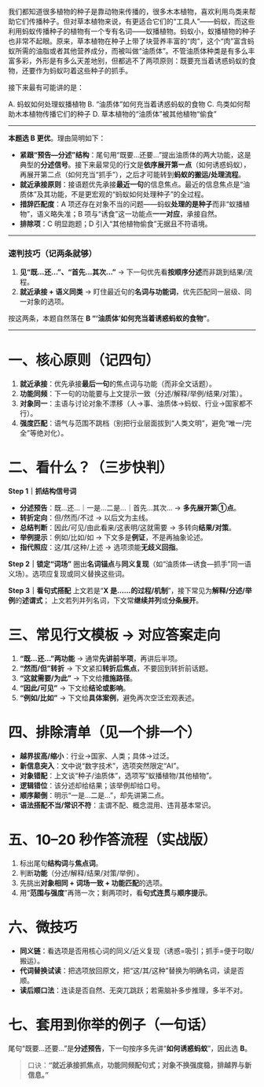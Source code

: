 <p>我们都知道很多植物的种子是靠动物来传播的，很多木本植物，喜欢利用鸟类来帮助它们传播种子。但对草本植物来说，有更适合它们的“工具人”——蚂蚁，而这些利用蚂蚁传播种子的植物有一个专有名词——蚁播植物。蚂蚁小，蚁播植物的种子也非常不起眼。原来，草本植物在种子上带了块营养丰富的“肉”，这个“肉”富含蚂蚁所需的油脂或者其他营养成分，而被叫做“油质体”。不管油质体种类是有多么丰富多彩，外形是有多么天差地别，但都逃不了两项原则：既要充当着诱惑蚂蚁的食物，还要作为蚂蚁叼着这些种子的抓手。</p><p>接下来最有可能讲的是：</p>

A. 蚂蚁如何处理蚁播植物
B. “油质体”如何充当着诱惑蚂蚁的食物
C. 鸟类如何帮助木本植物传播它们的种子
D. 草本植物的“油质体”被其他植物“偷食”

---
**本题选 B 更优**。理由简明如下：

* **紧跟“预告—分述”结构**：尾句用“既要…还要…”提出油质体的两大功能，这是典型的**分述信号**。接下来最常见的行文是**依序展开第一点**（如何诱惑蚂蚁），再展开第二点（如何充当“抓手”），之后才可能转到**蚂蚁的搬运/处理流程**。
* **就近承接原则**：接语题优先承接**最近一句**的信息焦点。最近的信息焦点是“油质体”及其功能，不是更宏观的“蚂蚁如何处理种子”的全过程。
* **措辞匹配度**：A 项还存在对象不当的问题——蚂蚁**处理的是种子**而非“蚁播植物”，语义略失准；B 项与“诱食”这一功能点**一一对应**，承接自然。
* **排除项**：C 明显跑题；D 引入“其他植物偷食”无据且不符语境。

---

### 速判技巧（记两条就够）

1. **见“既…还…”、“首先…其次…”** → 下一句优先看**按顺序分述**而非跳到结果/流程。
2. **就近承接 + 语义同类** → 盯住最近句的**名词与功能词**，优先匹配同一层级、同一对象的选项。

按这两条，本题自然落在 **B “‘油质体’如何充当着诱惑蚂蚁的食物”**。

---

# 一、核心原则（记四句）

1. **就近承接**：优先承接**最后一句**的焦点词与功能（而非全文话题）。
2. **功能同频**：下一句的功能要与上文提示一致（分述/解释/举例/结果/对策）。
3. **对象同一**：主语与讨论对象不漂移（人→事、油质体→蚂蚁、行业→国家都不行）。
4. **强度匹配**：语气与范围不跳档（别把行业层面拔到“人类文明”，避免“唯一/完全”等绝对化）。

# 二、看什么？（三步快判）

**Step 1｜抓结构信号词**

* **分述预告**：既…还…｜一是…二是…｜首先…其次… → **多先展开第①点**。
* **转折定向**：但/然而/不过 → 以后文为主线。
* **总结判断**：因此/可见/由此看来/这表明/这就需要 → 多转向**结果/对策**。
* **举例提示**：例如/比如/如 → 下文多是**例证**，不是再抽象论述。
* **指代照应**：这/其/这种/上述 → 选项须能**无歧义回指**。

**Step 2｜锁定“词场”**
圈出**名词锚点**与**同义复现**（如“油质体—诱食—抓手”同一语义场）。选项应复现或同义替换这些词。

**Step 3｜看句式搭配**
上文若是“**X 是……的过程/机制**”，接下常见为**解释/分述/举例**的**述谓式**；
上文若列并列名词，下文常**继续并列**或**分条展开**。

# 三、常见行文模板 → 对应答案走向

1. **“既…还…”两功能** → 通常**先讲前半项**，再讲后半项。
2. **“然而/但”转折** → 下文紧扣**转折后焦点**，不要回到转折前话题。
3. **“这就需要/为此”** → 下文给**措施路径**。
4. **“因此/可见”** → 下文给**结论或影响**。
5. **“例如/比如”** → 下文给**具体案例**，避免再次空泛宏观表述。

# 四、排除清单（见一个排一个）

* **越界拔高/缩小**：行业→国家、人类；具体→过泛。
* **新信息突入**：文中说“数字技术”，选项突然限定“AI”。
* **对象错配**：上文谈“种子/油质体”，选项写“蚁播植物/其他植物”。
* **逻辑错位**：该分述却给结果；该举例却给口号。
* **顺序颠倒**：明示“一是…二是…”，却先讲第二点。
* **语法搭配不当/常识不符**：主谓不配、概念混用、违背基本常识。

# 五、10–20 秒作答流程（实战版）

1. 标出尾句**结构词**与**焦点词**。
2. 判断**功能**（分述/解释/结果/对策/举例）。
3. 先挑出**对象相同 + 词场一致 + 功能匹配**的选项。
4. 用“**范围与强度**”再筛一次；剩两项时，看**句式连贯**与**顺序提示**。

# 六、微技巧

* **同义链**：看选项是否用核心词的同义/近义复现（诱惑=吸引；抓手=便于叼取/搬运）。
* **代词替换试读**：把选项放回原文，把“这/其/这种”替换为明确名词，读是否顺。
* **读后顺口法**：连读是否自然、无突兀跳跃；若需脑补多步推理，多半不对。

# 七、套用到你举的例子（一句话）

尾句“既要…还要…”是**分述预告**，下一句按序多先讲“**如何诱惑蚂蚁**”，因此选 **B**。

> 口诀：**“就近承接抓焦点，功能同频配句式；对象不换强度稳，排越界与新信息。”**

